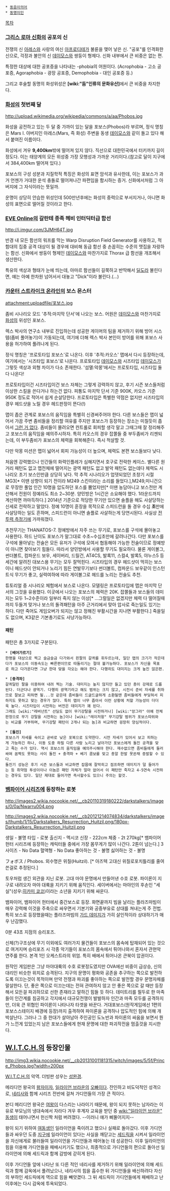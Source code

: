  * [[동음이의어]]
 * [[동명이인]]

[[목차]]

=== [[그리스 로마 신화]]의 공포의 신 ===
전쟁의 신 [[아레스]]와 사랑의 여신 [[아프로디테]]가 불륜을 맺어 낳은 신. "공포"를 인격화한 신으로, 걱정과 불안의 신 [[데이모스]]와 쌍둥이 형제다. 신화 내부에서 큰 비중은 없는 편.

특정한 대상에 대한 공포증을 나타내는 -phobia의 어원이다. 
(Acrophobia - 고소 공포증, Agoraphobia - 광장 공포증, Demophobia - 대인 공포증 등.)

그리고 후술할  동명의 화성위성은 '''[wiki:"둠"인류의 문화유산]'''에서 큰 비중을 차지한다.
=== [[화성]]의 첫번째 달 ===
http://upload.wikimedia.org/wikipedia/commons/a/aa/Phobos.jpg

화성을 공전하고 있는 두 달 중 가까이 있는 달을 포보스(Phobos)라 부르며, 정식 명칭은 Mars I. 아버지인 아레스(Mars, 즉 화성) 주변을 동생 [[데이모스]]와 같이 돌고 있다 해서 붙여진 이름이다.

화성에서 겨우 '''9,400km'''밖에 떨어져 있지 않다. 직선으로 대한민국에서 터키까지 길이 정도다. 이는 태양계의 모든 위성중 가장 모행성과 가까운 거리이다.(참고로 달이 지구에서 384,400km 떨어져 있다.)

포보스의 구성 성분과 지질학적 특징은 화성의 표면 암석과 유사한데, 이는 포보스가 과거 언젠가 거대한 운석 충돌로 떨어져나간 파편임을 함시하는 증거. 신화에서처럼 그 아버지에 그 자식이라는 뜻일까.

운명이 상당히 안습한 위성인데 500만년후에는 화성의 중력으로 부서지거나, 아니면 화성의 표면으로 떨어질 것이라고 한다.

=== [[EVE Online]]의 갈란테 종족 헤비 인터딕터급 함선 ===
http://i.imgur.com/3JMH64T.jpg

반경 내 모든 함선의 워프를 막는 Warp Disruption Field Generator를 사용하고, 적 함대의 집중 공격 대상이 될 경우에 대비해 동급 함선 중 손꼽히는 수준의 맷집을 자랑하는 함선. 신화에서 쌍둥이 형제인 [[데이모스]]와 마찬가지로 Thorax 급 함선을 개조해서 생산한다.

특유의 색상과 형태가 눈에 띄는데, 아마르 함선들이 길쭉하고 반딱해서 [[딜도]]라 불린다면, 얘는 아예 한차원 넘어서서 대놓고 "Dick"이라 불린다.(...)

=== [[카운터 스트라이크 온라인]]의 보스 몬스터 ===
attachment:uploadfile/포보스.jpg

좀비 시나리오 모드 '추적:마지막 단서'에 나오는 보스. 어원은 [[데이모스]]와 마찬가지로 [[화성]]의 위성인 포보스. 

렉스 박사의 연구소 내부로 진입하는데 성공한 게이머의 팀을 제거하기 위해 방어 시스템(좀비 풀어놓기)이 가동되는데, 여기에 더해 렉스 박사 본인이 방어를 위해 포보스 사용을 허가하여 풀려나게 된다.

정식 명칭은 '프로토타입 포보스'로 나온다. 이후 '추적:카오스' 맵에서 다시 등장하는데, 여기에서는 '시즈타입 포보스'로 나온다. 프로토타입 [[데이모스]]와 시즈타입 [[데이모스]]가 그렇듯 색상과 외형 차이가 다소 존재한다. '섬멸:악몽'에서는 프로토타입, 시즈타입 둘 다 나온다! 

프로토타입이건 시즈타입이건 보스 자체는 그렇게 강력하지 않고, 후기 시즌 보스들처럼 이상한 스킬을 쓴다거나 하는건 없다. 피통도 마지막 단서 기준 900K, 카오스 기준 950K 정도로 적어서 쉽게 순살당한다. 프로토타입은 특별한 약점은 없지만 시즈타입의 경우 헤드샷을 노릴 경우 헤드판정이 뜬다(!)

맵이 좁은 관계로 포보스의 움직임을 특별히 신경써주어야 한다. 다른 보스들은 맵이 넓어서 가끔 주변 좀비들을 정리할 여유를 주지만 포보스가 등장하는 장소는 미칠듯이 좁아서 [[그런 거 없다]]. 좀비들이 몰려오면 컨트롤로 회피할 생각 말고 그때그때 잘 정리해주고 포보스의 움직임을 예의주시하자. 특히 카오스의 경우 잡쫄들 중 부두좀비가 리젠되는데, 이 부두좀비가 포보스의 체력을 회복해준다. 즉시 척살할 것.

다만 악몽 미션은 맵이 넓어서 회피 가능성이 더 높으며, 체력도 본편 보스들보다 낮다.

처음엔 강력했으나 인간들의 화력인플레가 심해지면서 호구로 전락한 케이스. 별다른 원거리 패턴도 없고 맵전체에 떨어지는 광역 패턴도 없고 발악 패턴도 없는데다 체력도 시나리오 초기 보스인만큼 상당히 낮다. 막 추적 시나리오가 업뎃되었던 초창기 시절 MG3[* 이땐 상향이 되기 전이라 M249 스킨이라는 소리를 들었다.],M249,미니건으로 무장한 풀업 인간 10명을 압도하던 포스를 뿜었지만[* 이땐 농담아니고 보스전만 계산해서 전원이 정예라도 최소 2~30분. 양민방은 1시간은 소요해야 했다. 1라운드까지 계산하면 까마득하다.] 2014년 기준으로 적당한 무기만 있으면 솔플을 해도 사살당하는 신세로 전락하고 말았다. 정예 10명이 훈장을 목적으로 스피드런을 돌 경우 수십 '''초'''만에 사살당하는 일도 흔하며, 스피드런이 아니면 솔플로 사살하는게 당연시된다. 사실상 [[전투력 측정기]]에 가까워졌다.

추천무기는 THANATOS-7. 정예방에서 자주 쓰는 무기로, 포보스를 구석에 몰아놓고 사용한다. 하드 난이도 포보스가 말그대로 수초~수십초만에 갈려나간다. 다만 포보스를 구석에 몰아넣는 전술은 모든 유저가 구석에 모여서 협동해야 가능한 전술이므로 정예방이 아니면 찾아보기 힘들다. 따라서 양민방에서 사용할 무기도 필요하다. 물론 게이볼그, 썬더볼트, 컴파운드 보우, 세이버리, 드릴건, AT4CS, 발록11, 스컬4, 발록5, 야누스5 등 세간에 알려진 대보스용 무기는 모두 잘먹힌다. 시즈타입의 경우 헤드샷이 먹히는 보스이니 헤드샷이 안되거나 노리기 힘든 연발무기보다 썬더볼트, 컴파운드 보우같이 인스턴트식 무기가 좋고, 실력여하에 따라 게이볼그로 헤드를 노리는 전술도 추천.

튜토리얼 중 시나리오 체험에서 보스로 나온다. 모델링은 프로토타입에 맵은 마지막 단서의 그것을 유용했다. 이곳에서 나오는 포보스의 체력은 20K. 잡쫄들과 보스들의 데미지는 모두 1~2수준이라 일부러 죽지 않는 이상[* ...그럴일은 없겠지만 체력 다 떨어질때까지 두들겨 맞거나 보스의 돌격패턴을 아주 근거리에서 맞아 압사로 죽는일도 있기는 하다. 다만 죽어도 게임오버가 되지는 않고 정해진 부활시간을 지나면 부활한다.] 죽을일도 없으며, K3같은 기본총기로도 사냥가능하다.

==== 패턴 ====
패턴은 총 3가지로 구분된다.

 * '''[베어가르기]'''
 한명을 대상으로 찍고 슬금슬금 다가와서 왼팔의 갈퀴를 휘두르는데, 일단 맵의 크기가 작은데다가 포보스의 이동속도는 빠른편이므로 따돌리기는 절대 불가능하다. 포보스가 자신을 목표로 하고 다가온다면 그냥 한대 맞을 각오는 해야 한다. 다행히도 대미지는 크게 높진 않은편.

 * '''[충격파]'''
 갈퀴달린 팔을 이용하여 내려 찍는 기술. 대미지는 높지 않지만 들고 있던 총이 강제로 드롭된다. 더군다나 광역기. 다행히 광역기라고 해도 범위는 크지 않고, 시전시 준비 자세를 취하므로 잘보고 피하면 될...것 같은데 좀비들이 드글드글하게 소환될땐 좀비들에게 부딫혀서 피하지도 못하고 맞는 경우가 많다. 특히 맵이 너무 좁아서 이런 상황에 처할 가능성이 더더욱 높다. 시즈타입이 시전하는 버전은 데미지가 꽤 된다.
 그래도 [wiki:"레버넌트" 선딜도 없이 무기강탈을 시전하거나] [wiki:"앙그라" 아예 전체판정으로 무기 강탈을 시전하는 놈]이나 [wiki:"레이저윙" 무기강탈 범위가 포보스따위와는 비교를 거부하며, 무기강탈 패턴이 2개나 되는 놈]과 비교하면 굉장히 양심적이다.

 * '''[돌진]'''
 포보스가 자세를 숙이고 곧바로 낮은 포복으로 도약한다. 시전 자세가 있어서 보고 피하는게 가능하긴 하나, 이동 도중 하필 다른 사람 노리고 날아가던 포보스에게 돌진 공격을 맞고 죽는 수가 있다. 역시 포보스의 움직임을 예의주시해야 한다. 재수없으면 좀비들에게 둘러싸여 꼼짝도 못하는 사이 돌진 + 충격파 + 베기 콤보를 맞고 총알 한발 못쏜채 증발할 수 있다.
 돌진기 성능은 후기 시즌 보스들과 비교하면 잡몹에 잘막히고 점프하면 데미지가 덜 들어가는 등 취약점 투성이이나 이놈은 패턴 자체가 얼마 없어서 이 패턴만 죽자고 4-5연속 시전하는 경우도 있다. 일단 제대로 들어가면 즉사할수도 있으니 주의는 할것.


=== [[뱀파이어 시리즈]]에 등장하는 로봇 ===
http://images2.wikia.nocookie.net/__cb20110319180222/darkstalkers/images/0/0a/Nwarru004.png

http://images2.wikia.nocookie.net/__cb20121214074834/darkstalkers/images/thumb/1/15/Darkstalkers_Resurrection_Huitzil.png/180px-Darkstalkers_Resurrection_Huitzil.png

생일 - 불명
타입 - 로봇
출신지 - 멕시코
신장 - 222cm
체중 - 2t 270kg[* 뱀파이어 헌터 시리즈에 등장하는 캐릭터들 중에서 가장 몸무게가 많이 나간다. 2톤이 넘는다.]
3사이즈 - No Data
혈액형 - No Data
좋아하는 것 - 불명
싫어하는 것 - 불명

フォボス / Phobos. 외수명은 위칠(Huitzil). [* 아즈텍 고대신 위칠로포치틀리를 줄여쓴걸로 추정된다.]

토우처럼 생긴 외관을 지닌 로봇. 고대 마야 문명에서 만들어낸 수호 로봇. 파이론이 지구로 내려오자 마야 대륙을 지키기 위해 움직인다. 세이버에서는 마야인의 후손인 "세실"(성우:[[히카미 쿄코]])이라는 소년을 지키기 위해 싸운다.

뱀파이어, 뱀파이어 헌터에서 중간보스로 등장. 화면끝까지 빔을 날리는 플라즈마빔이 매우 강력해 이것을 주축으로 싸우면서 기본기와 공중부유로 상대를 쳐내는게 주 전법. 특히 보스로 등장했을때는 플라즈마빔의 [[가드 데미지]]가 가히 살인적이라 상대하기가 매우 난감했다.

{{{#!html
<iframe width="640" height="360" src="http://www.youtube.com/embed/4QdqnnzwEqE?feature=player_detailpage" frameborder="0" allowfullscreen></iframe>
}}}
0분 43초 지점의 승리포즈.

신체(?)구조상에 무기 이외에도 여러가지 물건들이 포보스의 몸속에 탑재되어 있는 것으로 여겨지며 승리포즈 시 각종 악기들이 포보스의 몸속에서 튀어나와서 혼자서 관현악 연주를 한다. 본격 1인 오케스트라의 위엄. 특히 배에서 튀어나온 큰북이 압권이다.

원작인 게임판은 그냥 마야대륙의 수호 로봇정도였지만 OVA에선 비중이 급상승, 신의 대리인 비슷한 위치로 승격된다. 지구의 문명이 평화와 공존을 추구하는 쪽으로 발전하도록 이끄는것이 목적이며 만약 전쟁과 파괴를 좋아하는 쪽으로 발전할 경우 문명자체를 말살한다. 단, 좋은 쪽으로 이끄는데는 전혀 관여하지 않고 안 좋은 쪽으로 갈 때만 등장해서 모든걸 파괴하므로 선한 존재라고 말하긴 힘들 듯 하다. 데미트리를 필두로 한 마족들이 인간계를 침공하고 각지에서 대규모전쟁이 발발하자 인간과 마족 모두를 공격하지만, 더욱 큰 위협인 파이론이 나타나자 타겟을 바꾼다. 거대포보스(원작게임에선 1편의 포보스스테이지 배경에 등장)까지 출격하여 파이론을 공격하나 압도적인 힘에 의해 개박살난다. 그러나 그 중 한대가 살아남아 주인공인 도노반과 파이론의 싸움을 보면서 뭔가 느낀게 있었는지 남은 포보스들에게 현재 문명에 대한 파괴작전을 멈출것을 지시한다.

== [[W.I.T.C.H.]]의 등장인물 ==
http://img3.wikia.nocookie.net/__cb20131001181315/witch/images/5/5f/Prince_Phobos.jpg?width=200px

[[W.I.T.C.H.]]의 악역. 더빙판 성우는 [[성완경]].

메리디언 왕국의 [[왕자]]이자, [[일라이언 브라운]]의 [[오빠]]이다. 잔인하고 비도덕적인 성격으로, [[네리사]]와 함께 시리즈 전반에 걸쳐 가디언들의 가장 큰 적이다.

본디 메리디언 왕국은 [[여왕]]이 다스리는 나라이기 때문에, 왕이 되지 못하는 남자라는 이유로 부모님의 냉대속에서 자라다 겨우 후계자 교육을 받던 중 [[wiki:"일라이언 브라운" 동생]]이 태어나면서 헌신짝 처럼 버려졌다. --이러니 얘가 삐뚤어지지--

왕이 되기 위하여 [[여동생]]인 일라이언을 죽이려고 했으나 실패로 돌아갔다. 이후 가디언들과 싸우던 도중 [[지구]]에 일라이언이 있다는 사실을 깨닫고는 [[세드릭]]을 시켜서 일라이언을 자신에게로 불러들여 일라이언을 가디언들과 떼어놓는 데 성공한다. 이후 일라이언의 힘을 이용해 가디언들을 패배시키기도 했으나, 최종적으로 가디언들의 편으로 돌아선 일라이언에 의해 세드릭과 함께 감방에 갇히게 된다.

이후 가디언들 앞에 나타난 또 다른 적인 네리사를 제거하기 위해 일라이언에 의해 세드릭과 함께 감옥에서 풀려났으나, 네리사의 힘을 흡수한 뒤 가디언들을 배신하려다 자신의 부하인 세드릭에게 역으로 힘을 빼앗겼다. 그 뒤 세드릭이 가디언들에게 패배하고 난 이후에는 다시 감옥에 투옥되었다.

